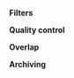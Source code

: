 
**Filters**

<FaqSpecificCity/>

<FaqSkillForDifferentProjects/>

<FaqCalculateSkill/>

<FaqAssignSkill/>

<FaqSetSkill/>

<FaqLimitNumberTolokers/>

<FaqArbitraryUser/>

<FaqSkillExpiration/>

<FaqDemographicGeoParams/>

<FaqTaskAvailable/>

<FaqSelectSpecificTolokers/>

<FaqSetUpFilter/>

<FaqTwoFilters/>

<FaqRaiseSkill/>

<FaqAssignedSkill/>

<FaqShowSkill/>

<FaqFindGender/>

<FaqAutoAssignSkill/>

**Quality control**

<FaqSetQualityControl/>

<FaqHowManyControlTasks/>

<FaqAddControlTasks/>

<FaqCorrectResponsesCounted/>

<FaqSkillForEveryPool/>

<FaqMakeDifferent/>

<FaqExamPool/>

<FaqTimeSpecified/>

<FaqSubmitEmptyAssignments/>

<FaqSetUpExam/>

<FaqTestTolokers/>

<FaqUsingSmartMixing/>

<FaqIncorrectResponses/>

<FaqGetAccess/>

<FaqBan/>

<FaqTwoTrainingPools/>

<FaqMultipleFields/>

<FaqReviewTraining/>

<FaqQuestionsAreControl/>

<FaqTwoTextVersions/>

<FaqOneTask/>

<FaqOutputFormat/>

<FaqNumberOfControlResponses/>

<FaqClassifyUsers/>

<FaqSpeedUpCompletion/>

**Overlap**

<FaqOverlap/>

<FaqSpecificNumber/>

<FaqChangeOverlap/>

<FaqDynamicOverlap/>

<FaqCountingWork/>

<FaqBasicOverlap/>

<FaqCrossCheck/>

<TroubleshootingMaxNumber/>

**Archiving**

<FaqDeletePool/>

<FaqPoolStorageTime/>

<FaqWhereClosedPool/>

<FaqPoolArchivingParameters/>

<FaqAcceptTasksFromArchivedPool/>